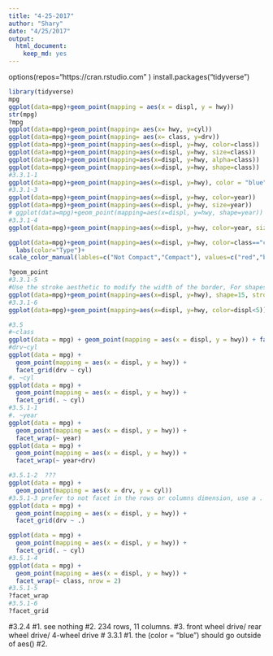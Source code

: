 ```yaml
---
title: "4-25-2017"
author: "Shary"
date: "4/25/2017"
output: 
  html_document: 
    keep_md: yes
---
```

options(repos="https://cran.rstudio.com" )
install.packages("tidyverse")
```r

library(tidyverse)
mpg
ggplot(data=mpg)+geom_point(mapping = aes(x = displ, y = hwy))
str(mpg)
?mpg
ggplot(data=mpg)+geom_point(mapping= aes(x= hwy, y=cyl))
ggplot(data=mpg)+geom_point(mapping= aes(x= class, y=drv))
ggplot(data=mpg)+geom_point(mapping=aes(x=displ, y=hwy, color=class))
ggplot(data=mpg)+geom_point(mapping=aes(x=displ, y=hwy, size=class))
ggplot(data=mpg)+geom_point(mapping=aes(x=displ, y=hwy, alpha=class))
ggplot(data=mpg)+geom_point(mapping=aes(x=displ, y=hwy, shape=class))
#3.3.1-1
ggplot(data=mpg)+geom_point(mapping=aes(x=displ, y=hwy), color = "blue")
#3.3.1-3
ggplot(data=mpg)+geom_point(mapping=aes(x=displ, y=hwy, color=year))
ggplot(data=mpg)+geom_point(mapping=aes(x=displ, y=hwy, size=year))
# ggplot(data=mpg)+geom_point(mapping=aes(x=displ, y=hwy, shape=year))
#3.3.1-4
ggplot(data=mpg)+geom_point(mapping=aes(x=displ, y=hwy, color=year, size=year))

ggplot(data=mpg)+geom_point(mapping=aes(x=displ, y=hwy, color=class=="compact"))+
  labs(color="Type")+
scale_color_manual(lables=c("Not Compact","Compact"), values=c("red","blue"))

?geom_point
#3.3.1-5
#Use the stroke aesthetic to modify the width of the border, For shapes that have a border.
ggplot(data=mpg)+geom_point(mapping=aes(x=displ, y=hwy), shape=15, stroke =1)
#3.3.1-6
ggplot(data=mpg)+geom_point(mapping=aes(x=displ, y=hwy, color=displ<5))

#3.5
#~class
ggplot(data = mpg) + geom_point(mapping = aes(x = displ, y = hwy)) + facet_wrap( ~ class, nrow = 2)
#drv~cyl
ggplot(data = mpg) + 
  geom_point(mapping = aes(x = displ, y = hwy)) + 
  facet_grid(drv ~ cyl)
#. ~cyl
ggplot(data = mpg) + 
  geom_point(mapping = aes(x = displ, y = hwy)) + 
  facet_grid(. ~ cyl)
#3.5.1-1
#. ~year
ggplot(data = mpg) + 
  geom_point(mapping = aes(x = displ, y = hwy)) + 
  facet_wrap(~ year)
ggplot(data = mpg) + 
  geom_point(mapping = aes(x = displ, y = hwy)) + 
  facet_wrap(~ year+drv)

#3.5.1-2  ???
ggplot(data = mpg) + 
  geom_point(mapping = aes(x = drv, y = cyl))
#3.5.1-3 prefer to not facet in the rows or columns dimension, use a . instead of a variable name
ggplot(data = mpg) + 
  geom_point(mapping = aes(x = displ, y = hwy)) +
  facet_grid(drv ~ .)

ggplot(data = mpg) + 
  geom_point(mapping = aes(x = displ, y = hwy)) +
  facet_grid(. ~ cyl)
#3.5.1-4
ggplot(data = mpg) + 
  geom_point(mapping = aes(x = displ, y = hwy)) + 
  facet_wrap(~ class, nrow = 2)
#3.5.1-5
?facet_wrap
#3.5.1-6
?facet_grid
```

#3.2.4
#1. see nothing 
#2. 234 rows, 11 columns.
#3. front wheel drive/ rear wheel drive/ 4-wheel drive
# 3.3.1
#1. the (color = "blue") should go outside of aes()
#2. 

